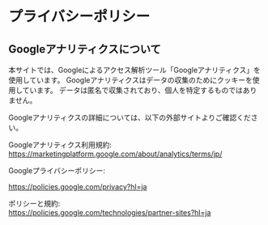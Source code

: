 # プライバシーポリシー

## Googleアナリティクスについて

<p className="text-balance">
  本サイトでは、Googleによるアクセス解析ツール「Googleアナリティクス」を使用しています。
  Googleアナリティクスはデータの収集のためにクッキーを使用しています。
  データは匿名で収集されており、個人を特定するものではありません。
</p>

Googleアナリティクスの詳細については、以下の外部サイトよりご確認ください。

Googleアナリティクス利用規約:<br />
https://marketingplatform.google.com/about/analytics/terms/jp/

Googleプライバシーポリシー:<br />

https://policies.google.com/privacy?hl=ja

ポリシーと規約:<br />
https://policies.google.com/technologies/partner-sites?hl=ja

